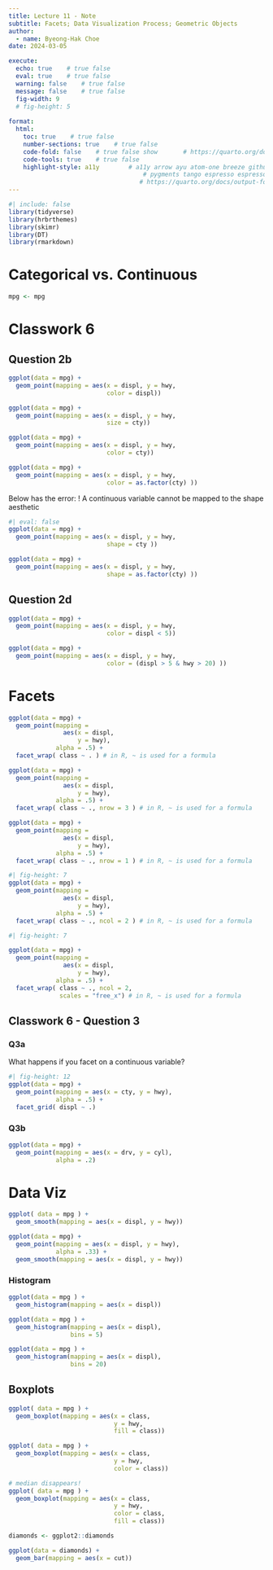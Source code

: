 ```yaml
---
title: Lecture 11 - Note
subtitle: Facets; Data Visualization Process; Geometric Objects
author: 
  - name: Byeong-Hak Choe
date: 2024-03-05

execute: 
  echo: true    # true false
  eval: true    # true false
  warning: false    # true false
  message: false    # true false
  fig-width: 9
  # fig-height: 5
  
format: 
  html:
    toc: true    # true false
    number-sections: true    # true false
    code-fold: false    # true false show       # https://quarto.org/docs/output-formats/html-code.html
    code-tools: true    # true false
    highlight-style: a11y        # a11y arrow ayu atom-one breeze github gruvbox tango espresso
                                     # pygments tango espresso espresso zenburn kate nord
                                    # https://quarto.org/docs/output-formats/html-code.html#highlighting
---
```



```r
#| include: false
library(tidyverse)
library(hrbrthemes)
library(skimr)
library(DT)
library(rmarkdown)

```


# Categorical vs. Continuous

```r
mpg <- mpg
```


# Classwork 6

## Question 2b
```r
ggplot(data = mpg) + 
  geom_point(mapping = aes(x = displ, y = hwy,
                           color = displ)) 
```
```r

ggplot(data = mpg) + 
  geom_point(mapping = aes(x = displ, y = hwy,
                           size = cty)) 
```

```r

ggplot(data = mpg) + 
  geom_point(mapping = aes(x = displ, y = hwy,
                           color = cty)) 
```



```r

ggplot(data = mpg) + 
  geom_point(mapping = aes(x = displ, y = hwy,
                           color = as.factor(cty) )) 
```

Below has the error: ! A continuous variable cannot be mapped to the shape aesthetic

```r
#| eval: false
ggplot(data = mpg) + 
  geom_point(mapping = aes(x = displ, y = hwy,
                           shape = cty )) 
```


```r
ggplot(data = mpg) + 
  geom_point(mapping = aes(x = displ, y = hwy,
                           shape = as.factor(cty) )) 
```
## Question 2d

```r
ggplot(data = mpg) +
  geom_point(mapping = aes(x = displ, y = hwy,
                           color = displ < 5))
```



```r
ggplot(data = mpg) +
  geom_point(mapping = aes(x = displ, y = hwy,
                           color = (displ > 5 & hwy > 20) ))
```


# Facets

```r
ggplot(data = mpg) + 
  geom_point(mapping = 
               aes(x = displ, 
                   y = hwy), 
             alpha = .5) +
  facet_wrap( class ~ . ) # in R, ~ is used for a formula
```


```r
ggplot(data = mpg) + 
  geom_point(mapping = 
               aes(x = displ, 
                   y = hwy), 
             alpha = .5) +
  facet_wrap( class ~ ., nrow = 3 ) # in R, ~ is used for a formula
```




```r
ggplot(data = mpg) + 
  geom_point(mapping = 
               aes(x = displ, 
                   y = hwy), 
             alpha = .5) +
  facet_wrap( class ~ ., nrow = 1 ) # in R, ~ is used for a formula
```




```r
#| fig-height: 7
ggplot(data = mpg) + 
  geom_point(mapping = 
               aes(x = displ, 
                   y = hwy), 
             alpha = .5) +
  facet_wrap( class ~ ., ncol = 2 ) # in R, ~ is used for a formula

```


```r
#| fig-height: 7

ggplot(data = mpg) + 
  geom_point(mapping = 
               aes(x = displ, 
                   y = hwy), 
             alpha = .5) +
  facet_wrap( class ~ ., ncol = 2,
              scales = "free_x") # in R, ~ is used for a formula

```


## Classwork 6 - Question 3

### Q3a
What happens if you facet on a continuous variable?


```r
#| fig-height: 12
ggplot(data = mpg) +
  geom_point(mapping = aes(x = cty, y = hwy),
             alpha = .5) +
  facet_grid( displ ~ .)
```




### Q3b

```r
ggplot(data = mpg) + 
  geom_point(mapping = aes(x = drv, y = cyl),
             alpha = .2)
```

# Data Viz

```r
ggplot( data = mpg ) +
  geom_smooth(mapping = aes(x = displ, y = hwy))
```

```r
ggplot(data = mpg) + 
  geom_point(mapping = aes(x = displ, y = hwy),
             alpha = .33) +
  geom_smooth(mapping = aes(x = displ, y = hwy))
```

### Histogram

```r
ggplot(data = mpg ) +
  geom_histogram(mapping = aes(x = displ))
```


```r
ggplot(data = mpg ) +
  geom_histogram(mapping = aes(x = displ),
                 bins = 5)
```




```r
ggplot(data = mpg ) +
  geom_histogram(mapping = aes(x = displ),
                 bins = 20)
```


## Boxplots

```r
ggplot( data = mpg ) +
  geom_boxplot(mapping = aes(x = class,
                             y = hwy,
                             fill = class))
```




```r
ggplot( data = mpg ) +
  geom_boxplot(mapping = aes(x = class,
                             y = hwy,
                             color = class))
```




```r
# median disappears!
ggplot( data = mpg ) +
  geom_boxplot(mapping = aes(x = class,
                             y = hwy,
                             color = class,
                             fill = class))
```


```r
diamonds <- ggplot2::diamonds
```

```r
ggplot(data = diamonds) +
  geom_bar(mapping = aes(x = cut))
```


